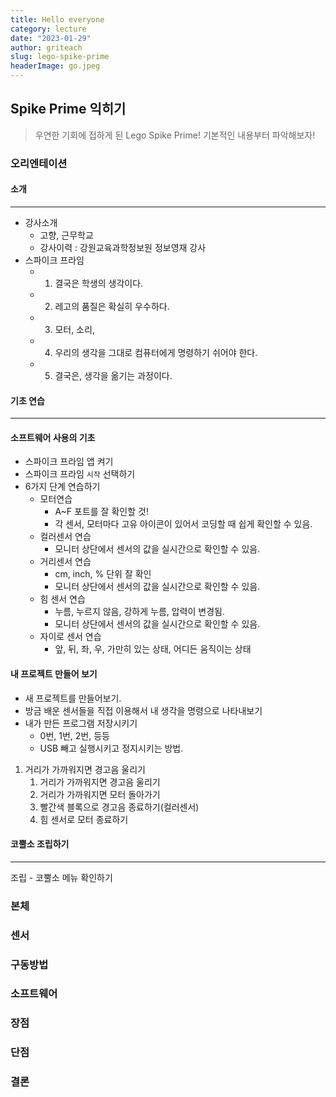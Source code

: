 ```yaml
---
title: Hello everyone
category: lecture
date: "2023-01-29"
author: griteach
slug: lego-spike-prime
headerImage: go.jpeg
---
```


## Spike Prime 익히기

> 우연한 기회에 접하게 된 Lego Spike Prime! 기본적인 내용부터 파악해보자!

### 오리엔테이션

#### 소개

---

- 강사소개
  - 고향, 근무학교
  - 강사이력 : 강원교육과학정보원 정보영재 강사
- 스파이크 프라임
  - 1.  결국은 학생의 생각이다.
  - 2.  레고의 품질은 확실히 우수하다.
  - 3.  모터, 소리,
  - 4.  우리의 생각을 그대로 컴퓨터에게 명령하기 쉬어야 한다.
  - 5.  결국은, 생각을 옮기는 과정이다.

#### 기초 연습

---

#### 소프트웨어 사용의 기초

- 스파이크 프라임 앱 켜기
- 스파이크 프라임 `시작` 선택하기
- 6가지 단계 연습하기
  - 모터연습
    - A~F 포트를 잘 확인할 것!
    - 각 센서, 모터마다 고유 아이콘이 있어서 코딩할 때 쉽게 확인할 수 있음.
  - 컬러센서 연습
    - 모니터 상단에서 센서의 값을 실시간으로 확인할 수 있음.
  - 거리센서 연습
    - cm, inch, % 단위 잘 확인
    - 모니터 상단에서 센서의 값을 실시간으로 확인할 수 있음.
  - 힘 센서 연습
    - 누름, 누르지 않음, 강하게 누름, 압력이 변경됨.
    - 모니터 상단에서 센서의 값을 실시간으로 확인할 수 있음.
  - 자이로 센서 연습
    - 앞, 뒤, 좌, 우, 가만히 있는 상태, 어디든 움직이는 상태

#### 내 프로젝트 만들어 보기

- 새 프로젝트를 만들어보기.
- 방금 배운 센서들을 직접 이용해서 내 생각을 명령으로 나타내보기
- 내가 만든 프로그램 저장시키기
  - 0번, 1번, 2번, 등등
  - USB 빼고 실행시키고 정지시키는 방법.

1. 거리가 가까워지면 경고음 울리기
   1. 거리가 가까워지면 경고음 울리기
   2. 거리가 가까워지면 모터 돌아가기
   3. 빨간색 블록으로 경고음 종료하기(컬러센서)
   4. 힘 센서로 모터 종료하기

#### 코뿔소 조립하기

---

조립 - 코뿔소 메뉴 확인하기

### 본체

### 센서

### 구동방법

### 소프트웨어

### 장점

### 단점

### 결론
